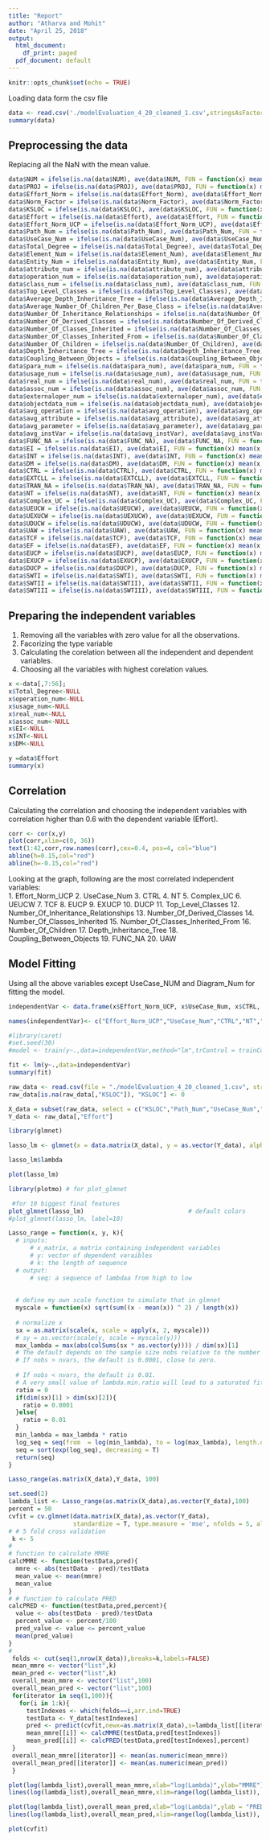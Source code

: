 ---
title: "Report"
author: "Atharva and Mohit"
date: "April 25, 2018"
output:
  html_document:
    df_print: paged
  pdf_document: default
---

```{r setup, include=FALSE}
knitr::opts_chunk$set(echo = TRUE)
```

Loading data form the csv file

```{r}
data <- read.csv('./modelEvaluation_4_20_cleaned_1.csv',stringsAsFactors= T)
summary(data)
```

## Preprocessing the data
Replacing all the NaN with the mean value. 

```{r}
data$NUM = ifelse(is.na(data$NUM), ave(data$NUM, FUN = function(x) mean(x, na.rm = TRUE)),data$NUM)
data$PROJ = ifelse(is.na(data$PROJ), ave(data$PROJ, FUN = function(x) mean(x, na.rm = TRUE)),data$PROJ)
data$Effort_Norm = ifelse(is.na(data$Effort_Norm), ave(data$Effort_Norm, FUN = function(x) mean(x, na.rm = TRUE)),data$Effort_Norm)
data$Norm_Factor = ifelse(is.na(data$Norm_Factor), ave(data$Norm_Factor, FUN = function(x) mean(x, na.rm = TRUE)),data$Norm_Factor)
data$KSLOC = ifelse(is.na(data$KSLOC), ave(data$KSLOC, FUN = function(x) mean(x, na.rm = TRUE)),data$KSLOC)
data$Effort = ifelse(is.na(data$Effort), ave(data$Effort, FUN = function(x) mean(x, na.rm = TRUE)),data$Effort)
data$Effort_Norm_UCP = ifelse(is.na(data$Effort_Norm_UCP), ave(data$Effort_Norm_UCP, FUN = function(x) mean(x, na.rm = TRUE)),data$Effort_Norm_UCP)
data$Path_Num = ifelse(is.na(data$Path_Num), ave(data$Path_Num, FUN = function(x) mean(x, na.rm = TRUE)),data$Path_Num)
data$UseCase_Num = ifelse(is.na(data$UseCase_Num), ave(data$UseCase_Num, FUN = function(x) mean(x, na.rm = TRUE)),data$UseCase_Num)
data$Total_Degree = ifelse(is.na(data$Total_Degree), ave(data$Total_Degree, FUN = function(x) mean(x, na.rm = TRUE)),data$Total_Degree)
data$Element_Num = ifelse(is.na(data$Element_Num), ave(data$Element_Num, FUN = function(x) mean(x, na.rm = TRUE)),data$Element_Num)
data$Entity_Num = ifelse(is.na(data$Entity_Num), ave(data$Entity_Num, FUN = function(x) mean(x, na.rm = TRUE)),data$Entity_Num)
data$attribute_num = ifelse(is.na(data$attribute_num), ave(data$attribute_num, FUN = function(x) mean(x, na.rm = TRUE)),data$attribute_num)
data$operation_num = ifelse(is.na(data$operation_num), ave(data$operation_num, FUN = function(x) mean(x, na.rm = TRUE)),data$operation_num)
data$class_num = ifelse(is.na(data$class_num), ave(data$class_num, FUN = function(x) mean(x, na.rm = TRUE)),data$class_num)
data$Top_Level_Classes = ifelse(is.na(data$Top_Level_Classes), ave(data$Top_Level_Classes, FUN = function(x) mean(x, na.rm = TRUE)),data$Top_Level_Classes)
data$Average_Depth_Inheritance_Tree = ifelse(is.na(data$Average_Depth_Inheritance_Tree), ave(data$Average_Depth_Inheritance_Tree, FUN = function(x) mean(x, na.rm = TRUE)),data$Average_Depth_Inheritance_Tree)
data$Average_Number_Of_Children_Per_Base_Class = ifelse(is.na(data$Average_Number_Of_Children_Per_Base_Class), ave(data$Average_Number_Of_Children_Per_Base_Class, FUN = function(x) mean(x, na.rm = TRUE)),data$Average_Number_Of_Children_Per_Base_Class)
data$Number_Of_Inheritance_Relationships = ifelse(is.na(data$Number_Of_Inheritance_Relationships), ave(data$Number_Of_Inheritance_Relationships, FUN = function(x) mean(x, na.rm = TRUE)),data$Number_Of_Inheritance_Relationships)
data$Number_Of_Derived_Classes = ifelse(is.na(data$Number_Of_Derived_Classes), ave(data$Number_Of_Derived_Classes, FUN = function(x) mean(x, na.rm = TRUE)),data$Number_Of_Derived_Classes)
data$Number_Of_Classes_Inherited = ifelse(is.na(data$Number_Of_Classes_Inherited), ave(data$Number_Of_Classes_Inherited, FUN = function(x) mean(x, na.rm = TRUE)),data$Number_Of_Classes_Inherited)
data$Number_Of_Classes_Inherited_From = ifelse(is.na(data$Number_Of_Classes_Inherited_From), ave(data$Number_Of_Classes_Inherited_From, FUN = function(x) mean(x, na.rm = TRUE)),data$Number_Of_Classes_Inherited_From)
data$Number_Of_Children = ifelse(is.na(data$Number_Of_Children), ave(data$Number_Of_Children, FUN = function(x) mean(x, na.rm = TRUE)),data$Number_Of_Children)
data$Depth_Inheritance_Tree = ifelse(is.na(data$Depth_Inheritance_Tree), ave(data$Depth_Inheritance_Tree, FUN = function(x) mean(x, na.rm = TRUE)),data$Depth_Inheritance_Tree)
data$Coupling_Between_Objects = ifelse(is.na(data$Coupling_Between_Objects), ave(data$Coupling_Between_Objects, FUN = function(x) mean(x, na.rm = TRUE)),data$Coupling_Between_Objects)
data$para_num = ifelse(is.na(data$para_num), ave(data$para_num, FUN = function(x) mean(x, na.rm = TRUE)),data$para_num)
data$usage_num = ifelse(is.na(data$usage_num), ave(data$usage_num, FUN = function(x) mean(x, na.rm = TRUE)),data$usage_num)
data$real_num = ifelse(is.na(data$real_num), ave(data$real_num, FUN = function(x) mean(x, na.rm = TRUE)),data$real_num)
data$assoc_num = ifelse(is.na(data$assoc_num), ave(data$assoc_num, FUN = function(x) mean(x, na.rm = TRUE)),data$assoc_num)
data$externaloper_num = ifelse(is.na(data$externaloper_num), ave(data$externaloper_num, FUN = function(x) mean(x, na.rm = TRUE)),data$externaloper_num)
data$objectdata_num = ifelse(is.na(data$objectdata_num), ave(data$objectdata_num, FUN = function(x) mean(x, na.rm = TRUE)),data$objectdata_num)
data$avg_operation = ifelse(is.na(data$avg_operation), ave(data$avg_operation, FUN = function(x) mean(x, na.rm = TRUE)),data$avg_operation)
data$avg_attribute = ifelse(is.na(data$avg_attribute), ave(data$avg_attribute, FUN = function(x) mean(x, na.rm = TRUE)),data$avg_attribute)
data$avg_parameter = ifelse(is.na(data$avg_parameter), ave(data$avg_parameter, FUN = function(x) mean(x, na.rm = TRUE)),data$avg_parameter)
data$avg_instVar = ifelse(is.na(data$avg_instVar), ave(data$avg_instVar, FUN = function(x) mean(x, na.rm = TRUE)),data$avg_instVar)
data$FUNC_NA = ifelse(is.na(data$FUNC_NA), ave(data$FUNC_NA, FUN = function(x) mean(x, na.rm = TRUE)),data$FUNC_NA)
data$EI = ifelse(is.na(data$EI), ave(data$EI, FUN = function(x) mean(x, na.rm = TRUE)),data$EI)
data$INT = ifelse(is.na(data$INT), ave(data$INT, FUN = function(x) mean(x, na.rm = TRUE)),data$INT)
data$DM = ifelse(is.na(data$DM), ave(data$DM, FUN = function(x) mean(x, na.rm = TRUE)),data$DM)
data$CTRL = ifelse(is.na(data$CTRL), ave(data$CTRL, FUN = function(x) mean(x, na.rm = TRUE)),data$CTRL)
data$EXTCLL = ifelse(is.na(data$EXTCLL), ave(data$EXTCLL, FUN = function(x) mean(x, na.rm = TRUE)),data$EXTCLL)
data$TRAN_NA = ifelse(is.na(data$TRAN_NA), ave(data$TRAN_NA, FUN = function(x) mean(x, na.rm = TRUE)),data$TRAN_NA)
data$NT = ifelse(is.na(data$NT), ave(data$NT, FUN = function(x) mean(x, na.rm = TRUE)),data$NT)
data$Complex_UC = ifelse(is.na(data$Complex_UC), ave(data$Complex_UC, FUN = function(x) mean(x, na.rm = TRUE)),data$Complex_UC)
data$UEUCW = ifelse(is.na(data$UEUCW), ave(data$UEUCW, FUN = function(x) mean(x, na.rm = TRUE)),data$UEUCW)
data$UEXUCW = ifelse(is.na(data$UEXUCW), ave(data$UEXUCW, FUN = function(x) mean(x, na.rm = TRUE)),data$UEXUCW)
data$UDUCW = ifelse(is.na(data$UDUCW), ave(data$UDUCW, FUN = function(x) mean(x, na.rm = TRUE)),data$UDUCW)
data$UAW = ifelse(is.na(data$UAW), ave(data$UAW, FUN = function(x) mean(x, na.rm = TRUE)),data$UAW)
data$TCF = ifelse(is.na(data$TCF), ave(data$TCF, FUN = function(x) mean(x, na.rm = TRUE)),data$TCF)
data$EF = ifelse(is.na(data$EF), ave(data$EF, FUN = function(x) mean(x, na.rm = TRUE)),data$EF)
data$EUCP = ifelse(is.na(data$EUCP), ave(data$EUCP, FUN = function(x) mean(x, na.rm = TRUE)),data$EUCP)
data$EXUCP = ifelse(is.na(data$EXUCP), ave(data$EXUCP, FUN = function(x) mean(x, na.rm = TRUE)),data$EXUCP)
data$DUCP = ifelse(is.na(data$DUCP), ave(data$DUCP, FUN = function(x) mean(x, na.rm = TRUE)),data$DUCP)
data$SWTI = ifelse(is.na(data$SWTI), ave(data$SWTI, FUN = function(x) mean(x, na.rm = TRUE)),data$SWTI)
data$SWTII = ifelse(is.na(data$SWTII), ave(data$SWTII, FUN = function(x) mean(x, na.rm = TRUE)),data$SWTII)
data$SWTIII = ifelse(is.na(data$SWTIII), ave(data$SWTIII, FUN = function(x) mean(x, na.rm = TRUE)),data$SWTIII)
```

## Preparing the independent variables
1. Removing all the variables with zero value for all the observations. 
2. Facorizing the type variable
3. Calculating the corelation between all the independent and dependent variables.
4. Choosing all the variables with highest corelation values. 

```{r}
x <-data[,7:56];
x$Total_Degree<-NULL
x$operation_num<-NULL
x$usage_num<-NULL
x$real_num<-NULL
x$assoc_num<-NULL
x$EI<-NULL
x$INT<-NULL
x$DM<-NULL

y =data$Effort
summary(x)
```

## Correlation 
Calculating the correlation and choosing the independent variables with correlation higher than 0.6 with the dependent variable (Effort).

``` {r}
corr <- cor(x,y)
plot(corr,xlim=c(0, 36))
text(1:42,corr,row.names(corr),cex=0.4, pos=4, col="blue")
abline(h=0.15,col="red")
abline(h=-0.15,col="red")
```

Looking at the graph, following are the most correlated independent variables:  
1. Effort_Norm_UCP
2. UseCase_Num
3. CTRL
4. NT
5. Complex_UC
6. UEUCW
7. TCF
8. EUCP
9. EXUCP
10. DUCP
11. Top_Level_Classes
12. Number_Of_Inheritance_Relationships
13. Number_Of_Derived_Classes
14. Number_Of_Classes_Inherited
15. Number_Of_Classes_Inherited_From
16. Number_Of_Children
17. Depth_Inheritance_Tree
18. Coupling_Between_Objects
19. FUNC_NA
20. UAW
  

## Model Fitting

Using all the above variables except UseCase_NUM and Diagram_Num for fitting the model.  

```{r}
independentVar <- data.frame(x$Effort_Norm_UCP, x$UseCase_Num, x$CTRL, x$NT, x$Complex_UC, x$UEUCW, x$TCF, x$EUCP, x$EXUCP, x$DUCP, x$Top_Level_Classes, x$Number_Of_Inheritance_Relationships, x$Number_Of_Derived_Classes, x$Number_Of_Classes_Inherited, x$Number_Of_Classes_Inherited_From, x$Number_Of_Children, x$Depth_Inheritance_Tree, x$Coupling_Between_Objects, x$FUNC_NA, x$UAW)

names(independentVar)<- c("Effort_Norm_UCP","UseCase_Num","CTRL","NT","Complex_UC","UEUCW","TCF","EUCP","EXUCP","DUCP","Top_Level_Classes","Number_Of_Inheritance_Relationships","Number_Of_Derived_Classes","Number_Of_Classes_Inherited","Number_Of_Classes_Inherited_From","Number_Of_Children","Depth_Inheritance_Tree","Coupling_Between_Objects","FUNC_NA","UAW")

#library(caret)
#set.seed(30)
#model <- train(y~.,data=independentVar,method="lm",trControl = trainControl(method = "cv", number=2,verboseIter = TRUE))

fit <- lm(y~.,data=independentVar)
summary(fit)
```



```{r}
raw_data <- read.csv(file = "./modelEvaluation_4_20_cleaned_1.csv", stringsAsFactors = F)
raw_data[is.na(raw_data[,"KSLOC"]), "KSLOC"] <- 0
```


```{r}
X_data = subset(raw_data, select = c("KSLOC","Path_Num","UseCase_Num","Element_Num",                                "Entity_Num","attribute_num","operation_num","class_num","Top_Level_Classes",                    "Average_Depth_Inheritance_Tree","Average_Number_Of_Children_Per_Base_Class",             "Number_Of_Inheritance_Relationships","Number_Of_Derived_Classes","Number_Of_Classes_Inherited", "Number_Of_Classes_Inherited_From","Number_Of_Children","Depth_Inheritance_Tree","Coupling_Between_Objects","para_num",         "externaloper_num","objectdata_num","avg_operation",          "avg_attribute","avg_parameter","avg_instVar",                               "FUNC_NA","EI","INT","DM","CTRL","EXTCLL","TRAN_NA","NT","Complex_UC","UEUCW",                "UEXUCW","UDUCW","UAW","TCF","EF","EUCP","EXUCP","DUCP","SWTI","SWTII","SWTIII"))
Y_data <- raw_data[,"Effort"]
```


```{r}
library(glmnet)
```


```{r}
lasso_lm <- glmnet(x = data.matrix(X_data), y = as.vector(Y_data), alpha = 1, standardize = T)
```


```{r}
lasso_lm$lambda
```


```{r}
plot(lasso_lm)
```

```{r}
library(plotmo) # for plot_glmnet
```

```{r}
 #for 10 biggest final features
plot_glmnet(lasso_lm)                             # default colors
#plot_glmnet(lasso_lm, label=10)
```


```{r}
Lasso_range = function(x, y, k){
  # inputs:
      # x_matrix, a matrix containing independent variables
      # y: vector of dependent varaibles
      # k: the length of sequence
  # output:
      # seq: a sequence of lambdaa from high to low
  
  
  # define my own scale function to simulate that in glmnet
  myscale = function(x) sqrt(sum((x - mean(x)) ^ 2) / length(x))
  
  # normalize x
  sx = as.matrix(scale(x, scale = apply(x, 2, myscale)))
  # sy = as.vector(scale(y, scale = myscale(y)))
  max_lambda = max(abs(colSums(sx * as.vector(y)))) / dim(sx)[1]
  # The default depends on the sample size nobs relative to the number of variables nvars. 
  # If nobs > nvars, the default is 0.0001, close to zero. 
  
  # If nobs < nvars, the default is 0.01. 
  # A very small value of lambda.min.ratio will lead to a saturated fit in the nobs < nvars case. 
  ratio = 0
  if(dim(sx)[1] > dim(sx)[2]){
    ratio = 0.0001
  }else{
    ratio = 0.01
  }
  min_lambda = max_lambda * ratio
  log_seq = seq(from  = log(min_lambda), to = log(max_lambda), length.out = k)
  seq = sort(exp(log_seq), decreasing = T)
  return(seq)
}

```

```{r}
Lasso_range(as.matrix(X_data),Y_data, 100)
```

```{r}
set.seed(2)
lambda_list <- Lasso_range(as.matrix(X_data),as.vector(Y_data),100)
percent = 50
cvfit = cv.glmnet(data.matrix(X_data),as.vector(Y_data),
                  standardize = T, type.measure = 'mse', nfolds = 5, alpha = 1)
# # 5 fold cross validation
 k <- 5
# 
# function to calculate MMRE
calcMMRE <- function(testData,pred){
  mmre <- abs(testData - pred)/testData
  mean_value <- mean(mmre)
  mean_value
}
# # function to calculate PRED
calcPRED <- function(testData,pred,percent){
  value <- abs(testData - pred)/testData
  percent_value <- percent/100
  pred_value <- value <= percent_value
  mean(pred_value)
}
# 
 folds <- cut(seq(1,nrow(X_data)),breaks=k,labels=FALSE)
 mean_mmre <- vector("list",k)
 mean_pred <- vector("list",k)
 overall_mean_mmre <- vector("list",100)
 overall_mean_pred <- vector("list",100)
 for(iterator in seq(1,100)){
   for(i in 1:k){
     testIndexes <- which(folds==i,arr.ind=TRUE)
     testData <- Y_data[testIndexes]
     pred <- predict(cvfit,newx=as.matrix(X_data),s=lambda_list[[iterator]])
     mean_mmre[[i]] <- calcMMRE(testData,pred[testIndexes])
     mean_pred[[i]] <- calcPRED(testData,pred[testIndexes],percent)
 }
 overall_mean_mmre[[iterator]] <- mean(as.numeric(mean_mmre))
 overall_mean_pred[[iterator]] <- mean(as.numeric(mean_pred))
 }
```

```{r}
plot(log(lambda_list),overall_mean_mmre,xlab="log(Lambda)",ylab="MMRE")
lines(log(lambda_list),overall_mean_mmre,xlim=range(log(lambda_list)), ylim=range(overall_mean_mmre), pch=16)
```

```{r}
plot(log(lambda_list),overall_mean_pred,xlab="log(Lambda)",ylab = "PRED")
lines(log(lambda_list),overall_mean_pred,xlim=range(log(lambda_list)), ylim=range(overall_mean_pred), pch=16)
```
```{r}
plot(cvfit)
```




